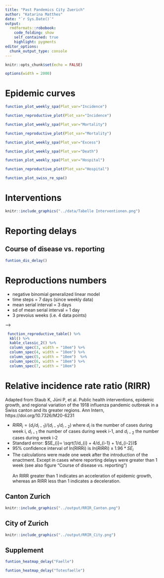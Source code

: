 ```yaml
---
title: "Past Pandemics City Zuerich"
author: "Katarina Matthes"
date: "`r Sys.Date()`"
output:
  rmdformats::robobook:
    code_folding: show
    self_contained: true
    highlight: pygments
editor_options: 
  chunk_output_type: console
---
```




```r
knitr::opts_chunk$set(echo = FALSE)
```


```r
options(width = 2000)
```

# Epidemic curves
<!-- # Methods -->

<!-- # Weekly data -->

<!-- * To estimate the weekly population data, linear interpolation between the yearly population was performed. -->
<!-- * Incidence and mortality per 100'000 inhabitants -->

<!-- ## Results -->

```r
function_plot_weekly_spa(Plot_var="Incidence")
```

```r
function_reproductive_plot(Plot_var="Incidence")
```

```r
function_plot_weekly_spa(Plot_var="Mortality")
```

```r
function_reproductive_plot(Plot_var="Mortality")
```

```r
function_plot_weekly_spa(Plot_var="Excess")
```

```r
function_plot_weekly_spa(Plot_var="Death")
```

```r
function_plot_weekly_spa(Plot_var="Hospital")
```

```r
function_reproductive_plot(Plot_var="Hospital")
```


```r
function_plot_swiss_re_spa()
```


# Interventions
```r
knitr::include_graphics("../data/Tabelle Interventionen.png")
```



# Reporting delays
<!-- ```{r echo=FALSE, out.width = '100%'} -->
<!-- knitr::include_graphics("../data/Reporting.png") -->
<!-- ``` -->


## Course of disease vs. reporting

```r
funtion_dis_delay()
```

# Reproductions numbers

* negative binomial generalized linear model
* time steps = 7 days (since weekly data)
* mean serial interval = 3 days
* sd of mean serial interval = 1 day
* 3 prevoius weeks (i.e. 4 data points)

<!-- * gamma distribution (mean=3, sd=1) for the generation time -  selected on the basis of previous studies estimating R0 of Spanish flu 
<!-- * exponential growth period: -->
<!--   -  Wave 1: 4 weeks (28 days) -->
<!--   -  Wave 2 CW 36-38: 2 weeks (14 days)  -->
<!--   -  Wave 2 CW 40-42: 2 weeks (14 days)  -->
<!--   -  Wave 3: 5 weeks (35 days) -->

<!--  ## Time serial interval 4.0 days  --> -->
<!-- ```{r, echo=FALSE, warning=FALSE, fig.height =8 , fig.width = 15,message=FALSE} -->
<!-- function_reproductive_table("medium")%>% -->
<!--   kbl(caption = "Serial interval 3  days") %>% -->
<!--   kable_classic(full_width = F, html_font = "Cambria") -->
<!-- ``` -->


```r
 function_reproductive_table() %>%
  kbl() %>%
  kable_classic_2() %>%
  column_spec(3, width = "10em") %>%
  column_spec(4, width = "10em") %>%
  column_spec(5, width = "10em")  %>%
  column_spec(6, width = "10em") %>%
  column_spec(7, width = "10em")
```


# Relative incidence rate ratio (RIRR)
Adapted from Staub K, Jüni P, et al. Public health interventions, epidemic growth, and regional variation of the
1918 influenza pandemic outbreak in a Swiss canton and its greater regions. Ann Intern, https://doi.org/10.7326/M20-6231

* $RIRR_{i} = (d_{i}/d_{i-1})/(d_{i-1}/d_{i-2})$  where $d_{i}$ is the number of cases during week i, $d_{i-1}$ the number of cases during week i-1, and $d_{i-2}$ the number cases during week i-2
* Standard error: $SE_{i}= \sqrt(1/d_{i} + 4/d_{i-1} + 1/d_{i-2})$
* 95% confidence interval of ln(RIRRi) is $ln(RIRRi) \pm 1.96 * SE_{i}$
* The calculations were made one week after the introduction of the enactment. Except in cases where reporting delays were greater than 1 week (see also figure "Course of disease vs. reporting")
<br >
<br >
An RIRR greater than 1 indicates an acceleration of epidemic growth, whereas an RIRR less than 1 indicates a deceleration.

## Canton Zurich
```r
knitr::include_graphics("../output/RRIR_Canton.png")
```

## City of Zurich
```r
knitr::include_graphics("../output/RRIR_City.png")
```

## Supplement

```r
funtion_heatmap_delay("Faelle")
```

```r
funtion_heatmap_delay("Totesfaelle")
```
